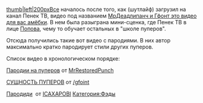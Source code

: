 [[Файл:2017-12-01_13-50-16.png|thumb|left|200px]]Все началось после того, как (шутлайф) загрузил на канал Пенек ТВ, видео под названием [https://www.youtube.com/watch?v=72gaEz8Vgc0 МрДеадлипанч и Гфонт это видео для вас амёбки]. В нем была разыграна мини-сценка, где Пенек ТВ в лице [[Попов]]а, чему то обучает остальных в "школе пуперов".

Отсюда получились такие вот видео с пародиями. В них автор максимально кратко пародирует стили других пуперов. 

Список видео в хронологическом порядке:

[https://www.youtube.com/watch?v=21pS8qSvwI8 Пародии на пуперов] от [[MrRestoredPunch]]

[https://www.youtube.com/watch?v=XX2-gt7ftDg СУЩНОСТЬ ПУПЕРОВ] от [http://ru.ruspoop.wikia.com/wiki//gfoint /gfoint]

[https://www.youtube.com/watch?v=-M2FiAfBvv8 Пародиди]  от [[ICAXAPOBI]]
[[Категория:Фэды]]